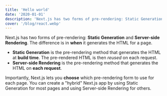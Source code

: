 ```yaml
---
title: 'Hello world'
date: '2020-01-01'
description: 'Next.js has two forms of pre-rendering: Static Generation and Server-side Rendering. The difference is in when it generates the HTML for a page.'
cover: '/blog/react.webp'
---
```


Next.js has two forms of pre-rendering: **Static Generation** and **Server-side Rendering**. The difference is in **when** it generates the HTML for a page.

- **Static Generation** is the pre-rendering method that generates the HTML at **build time**. The pre-rendered HTML is then _reused_ on each request.
- **Server-side Rendering** is the pre-rendering method that generates the HTML on **each request**.

Importantly, Next.js lets you **choose** which pre-rendering form to use for each page. You can create a "hybrid" Next.js app by using Static Generation for most pages and using Server-side Rendering for others.

<Test text="wow, so much text from React" />
